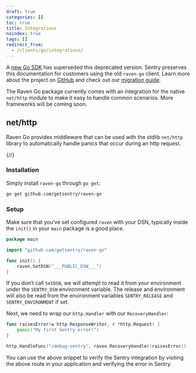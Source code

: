 ```yaml
---
draft: true
categories: []
toc: true
title: Integrations
noindex: true
tags: []
redirect_from:
  - /clients/go/integrations/
---
```


<Alert level="warning" title="Deprecation Warning">

A [new Go SDK](/platforms/go/) has superseded this deprecated version. Sentry preserves this documentation for customers using the old `raven-go` client. Learn more about the project on [GitHub](https://github.com/getsentry/sentry-go) and check out our [migration guide](/platforms/go/migration/).

</Alert>

The Raven Go package currently comes with an integration for the native `net/http` module to make it easy to handle common scenarios. More frameworks will be coming soon.

## net/http

Raven Go provides middleware that can be used with the stdlib `net/http` library to automatically handle panics that occur during an http request.

{/*<!-- WIZARD http -->*/}

### Installation

Simply install `raven-go` through `go get`:

```bash
go get github.com/getsentry/raven-go
```

### Setup

Make sure that you’ve set configured `raven` with your DSN, typically inside the `init()` in your `main` package is a good place.

<SignInNote />

```go
package main

import "github.com/getsentry/raven-go"

func init() {
	raven.SetDSN("___PUBLIC_DSN___")
}
```

If you don’t call `SetDSN`, we will attempt to read it from your environment under the `SENTRY_DSN` environment variable. The release and environment will also be read from the environment variables `SENTRY_RELEASE` and `SENTRY_ENVIRONMENT` if set.

Next, we need to wrap our `http.Handler` with our `RecoveryHandler`:

```go
func raisesError(w http.ResponseWriter, r *http.Request) {
	panic("My first Sentry error!")
}

http.HandleFunc("/debug-sentry", raven.RecoveryHandler(raisesError))
```

You can use the above snippet to verify the Sentry integration by visiting the above route in your application and verifying the error in Sentry.
